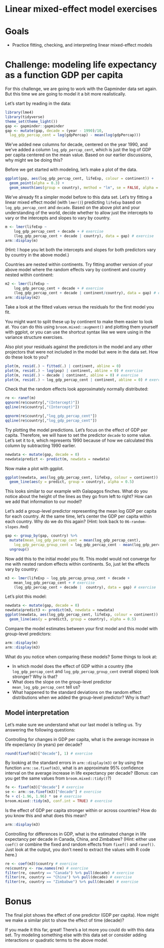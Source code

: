 # Linear mixed-effect model exercises 

# Goals

- Practice fitting, checking, and interpreting linear mixed-effect models 

# Challenge: modeling life expectancy as a function GDP per capita

For this challenge, we are going to work with the Gapminder data set again. But this time we are going to model it a bit more realistically. 

Let's start by reading in the data:

```r
library(lme4)
library(tidyverse)
theme_set(theme_light())
gap <- gapminder::gapminder
gap <- mutate(gap, decade = (year - 1990)/10,
  log_gdp_percap_cent = log(gdpPercap) - mean(log(gdpPercap)))
```

We've added new columns for decade, centered on the year 1990, and we've added a column `log_gdp_percap_cent`, which is just the log of GDP per capita centered on the mean value. Based on our earlier discussions, why might we be doing this? 

Before we get started with modeling, let's make a plot of the data.

```r
ggplot(gap, aes(log_gdp_percap_cent, lifeExp, colour = continent)) + 
  geom_point(alpha = 0.3) +
  geom_smooth(aes(group = country), method = "lm", se = FALSE, alpha = 0.5, lwd = 0.5)
```

We've already fit a simpler model before to this data set. Let's try fitting a linear mixed effect model (with `lmer()`) predicting `lifeExp` based on `log_gdp_percap_cent` and `decade`. Based on the above plot and your understanding of the world, decide whether to allow just the intercepts to vary or the intercepts and slopes to vary by country.

```r
m <- lmer(lifeExp ~
    log_gdp_percap_cent + decade + # exercise
    (log_gdp_percap_cent + decade | country), data = gap) # exercise
arm::display(m)
```

(Hint: I hope you let both the intercepts and slopes for both predictors vary by country in the above model.)

Countries are nested within continents. Try fitting another version of your above model where the random effects vary by continent and country nested within continent:

```r
m2 <- lmer(lifeExp ~ 
    log_gdp_percap_cent + decade + # exercise
    (log_gdp_percap_cent + decade | continent/country), data = gap) # exercise
arm::display(m2)
```

Take a look at the fitted values versus the residuals for the first model you fit. 

You might want to split these up by continent to make them easier to look at. You can do this using `broom.mixed::augment()` and plotting them yourself with ggplot, or you can use the shortcut syntax like we were using in the variance structure exercises. 

Also plot your residuals against the predictors in the model and any other projectors that were not included in the model but were in the data set. How do these look to you? 

```r
plot(m, resid(.) ~ fitted(.) | continent, abline = 0)
plot(m, resid(.) ~ log(pop) | continent, abline = 0) # exercise
plot(m, resid(.) ~ decade | continent, abline = 0) # exercise
plot(m, resid(.) ~ log_gdp_percap_cent | continent, abline = 0) # exercise
```

Check that the random effects look approximately normally distributed:

```r
re <- ranef(m)
qqnorm(re$country[,"(Intercept)"])
qqline(re$country[,"(Intercept)"])

qqnorm(re$country[,"log_gdp_percap_cent"])
qqline(re$country[,"log_gdp_percap_cent"])
```

Try plotting the model predictions. Let's focus on the effect of GDP per capita. Therefore, we will have to set the predictor `decade` to some value. Let's set it to `0`, which represents 1990 because of how we calculated this column by subtracting 1990 earlier.

```r
newdata <- mutate(gap, decade = 0)
newdata$predict <- predict(m, newdata = newdata)
```

Now make a plot with ggplot.

```r
ggplot(newdata, aes(log_gdp_percap_cent, lifeExp, colour = continent)) + 
  geom_line(aes(y = predict, group = country), alpha = 0.5)
```

This looks similar to our example with Galapagos finches. What do you notice about the height of the lines as they go from left to right? How can we add that information to our model?

Let's add a group-level predictor representing the mean log GDP per capita for each country. At the same time, let's center the GDP per capita within each country. Why do we do this again? (Hint: look back to `06-random-slopes.Rmd`)

```r
gap <- group_by(gap, country) %>% 
  mutate(mean_log_gdp_percap_cent = mean(log_gdp_percap_cent), 
    log_gdp_percap_group_cent = log_gdp_percap_cent - mean(log_gdp_percap_cent)) %>%
  ungroup()
```

Now add this to the initial model you fit. This model would not converge for me with nested random effects within continents. So, just let the effects vary by country:

```r
m3 <- lmer(lifeExp ~ log_gdp_percap_group_cent + decade + 
    mean_log_gdp_percap_cent + # exercise
    (log_gdp_percap_cent + decade |  country), data = gap) # exercise
```

Let's plot this model:

```r
newdata <- mutate(gap, decade = 0)
newdata$predict3 <- predict(m3, newdata = newdata)
ggplot(newdata, aes(log_gdp_percap_cent, lifeExp, colour = continent)) + 
  geom_line(aes(y = predict3, group = country), alpha = 0.5)
```

Compare the model estimates between your first model and this model with group-level predictors:

```r
arm::display(m)
arm::display(m3)
```

What do you notice when comparing these models? Some things to look at:

- In which model does the effect of GDP within a country (the `log_gdp_percap_cent` and `log_gdp_percap_group_cent` overall slopes) look stronger? Why is that? 
- What does the slope on the group-level predictor `mean_log_gdp_percap_cent` tell us?
- What happened to the standard deviations on the random effect distributions when we added the group-level predictor? Why is that?

## Model interpretation 

Let's make sure we understand what our last model is telling us. Try answering the following questions:

Controlling for changes in GDP per capita, what is the average increase in life expectancy (in years) per decade?

```r
round(fixef(m3)["decade"], 1) # exercise
```

By looking at the standard errors in `arm::display(m3)` or by using the function `arm::se.fixef(m3)`, what is an approximate 95% confidence interval on the average increase in life expectancy per decade? (Bonus: can you get the same values from `broom.mixed::tidy()`?)

```r
fe <- fixef(m3)["decade"] # exercise
se <- arm::se.fixef(m3)["decade"] # exercise
fe + c(-1.96, 1.96) * se # exercise
broom.mixed::tidy(m3, conf.int = TRUE) # exercise
```

Is the effect of GDP per capita stronger within or across countries? How do you know this and what does this mean?

```r
arm::display(m3)
```

Controlling for differences in GDP, what is the estimated change in life expectancy per decade in Canada, China, and Zimbabwe? (Hint: either use `coef()` or combine the fixed and random effects from `fixef()` and `ranef()`. Just look at the output, you don't need to extract the values with R code here.)

```r
re <- coef(m3)$country # exercise
re$country <- row.names(re) # exercise
filter(re, country == "Canada") %>% pull(decade) # exercise
filter(re, country == "China") %>% pull(decade) # exercise
filter(re, country == "Zimbabwe") %>% pull(decade) # exercise
```

# Bonus

The final plot shows the effect of one predictor (GDP per capita). How might we make a similar plot to show the effect of time (decade)?

If you made it this far, great! There's a lot more you could do with this data set. Try modeling something else with this data set or consider adding interactions or quadratic terms to the above model.
